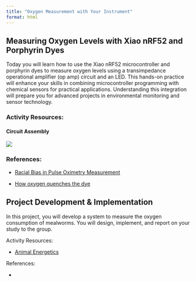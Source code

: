 ```yaml
---
title: "Oxygen Measurement with Your Instrument"
format: html
---
```


## Measuring Oxygen Levels with Xiao nRF52 and Porphyrin Dyes

Today you will learn how to use the Xiao nRF52 microcontroller and porphyrin dyes to measure oxygen levels using a transimpedance operational amplifier (op amp) circuit and an LED. This hands-on practice will enhance your skills in combining microcontroller programming with chemical sensors for practical applications. Understanding this integration will prepare you for advanced projects in environmental monitoring and sensor technology.

### Activity Resources:

#### Circuit Assembly

![](images/clipboard-2779319048.png)

### References:

-   [Racial Bias in Pulse Oximetry Measurement](https://drive.google.com/file/d/12wFBgHsnXHwHHjvq4h9x7szCiWOsSnGj/view?usp=sharing)

-   [How oxygen quenches the dye](https://drive.google.com/file/d/1B31wn0eqrYTXJlzaJ1cAhrvddZaYsUvA/view?usp=sharing)

## Project Development & Implementation

In this project, you will develop a system to measure the oxygen consumption of mealworms. You will design, implement, and report on your study to the group.

Activity Resources:

-   [Animal Energetics](https://drive.google.com/file/d/1U2pH7BtwrHkYU36CzU7gfjyTT6UyDaMR/view?usp=sharing)

References:

-   
